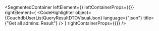 
<SegmentedContainer
  leftElement={<CouchdbUserListQueryResultDTODesc />}
  leftContainerProps={{}}
  rightElement={
    <CodeHighlighter
      object={CouchdbUserListQueryResultDTOVisualJson}
      language={"json"}
      title={"Get all admins: Result"}
    />
  }
  rightContainerProps={{}}
/>

<div
  class={"spacer"}
/>


